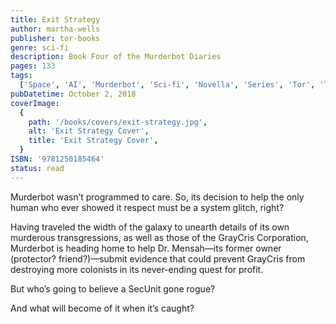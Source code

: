 ```yaml
---
title: Exit Strategy
author: martha-wells
publisher: tor-books
genre: sci-fi
description: Book Four of the Murderbot Diaries
pages: 133
tags:
  ['Space', 'AI', 'Murderbot', 'Sci-fi', 'Novella', 'Series', 'Tor', 'Tor.com']
pubDatetime: October 2, 2018
coverImage:
  {
    path: '/books/covers/exit-strategy.jpg',
    alt: 'Exit Strategy Cover',
    title: 'Exit Strategy Cover',
  }
ISBN: '9781250185464'
status: read
---
```


Murderbot wasn’t programmed to care. So, its decision to help the only human who ever showed it respect must be a system glitch, right?

Having traveled the width of the galaxy to unearth details of its own murderous transgressions, as well as those of the GrayCris Corporation, Murderbot is heading home to help Dr. Mensah—its former owner (protector? friend?)—submit evidence that could prevent GrayCris from destroying more colonists in its never-ending quest for profit.

But who’s going to believe a SecUnit gone rogue?

And what will become of it when it’s caught?
